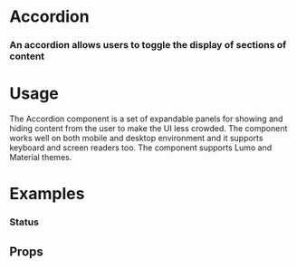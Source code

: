 
<Meta title="Atoms|Accordion" component={Accordion} />

# Accordion

### An accordion allows users to toggle the display of sections of content

<Preview withToolbar>
  <Story name="Standard">
    <Accordion header={{ title: "Accordion Title", description: "This is a description" }}>
    <Text text="This is the body of the accordion. Put whatever you want in here"/>
    </Accordion>
  </Story>
</Preview>

# Usage

The Accordion component is a set of expandable panels for showing and hiding content from the user to make the UI less crowded. The component works well on both mobile and desktop environment and it supports keyboard and screen readers too. The component supports Lumo and Material themes.

# Examples

### Status


<Preview>
  <Story name="Status">
    <Accordion header={{ title: "Accordion Title", description: "This is a description" }}>
    <Text text="This is the body of the accordion. Put whatever you want in here"/>
    </Accordion>
  </Story>
</Preview>

## Props

<Props of={Accordion} />